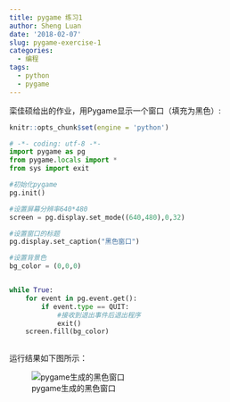 ```yaml
---
title: pygame 练习1
author: Sheng Luan
date: '2018-02-07'
slug: pygame-exercise-1
categories:
  - 编程
tags:
  - python
  - pygame
---
```


栾佳硕给出的作业，用Pygame显示一个窗口（填充为黑色）:

```r
knitr::opts_chunk$set(engine = 'python')
```


```python
# -*- coding: utf-8 -*-
import pygame as pg
from pygame.locals import *
from sys import exit

#初始化pygame
pg.init()

#设置屏幕分辨率640*480
screen = pg.display.set_mode((640,480),0,32)

#设置窗口的标题
pg.display.set_caption("黑色窗口")

#设置背景色
bg_color = (0,0,0)


while True:
    for event in pg.event.get():
        if event.type == QUIT:
            #接收到退出事件后退出程序
            exit()
    screen.fill(bg_color)
    
```

运行结果如下图所示：

![pygame生成的黑色窗口][blackwindow]

[blackwindow]: /post/images/2018-02-07.png "pygame生成的黑色窗口"
